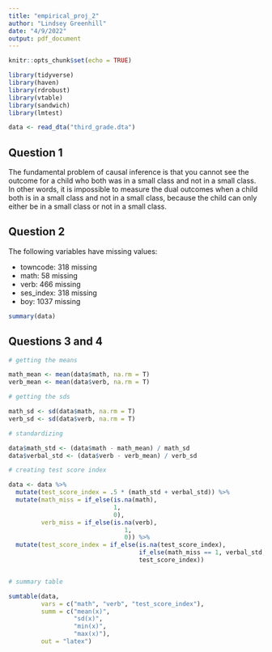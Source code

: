 ```yaml
---
title: "empirical_proj_2"
author: "Lindsey Greenhill"
date: "4/9/2022"
output: pdf_document
---
```


```r
knitr::opts_chunk$set(echo = TRUE)

library(tidyverse)
library(haven)
library(rdrobust)
library(vtable)
library(sandwich)
library(lmtest)

data <- read_dta("third_grade.dta")
```

## Question 1

The fundamental problem of causal inference is that you cannot see the outcome
for a child who both was in a small class and not in a small class. In other
words, it is impossible to measure the dual outcomes when a child both is in a
small class and not in a small class, because the child can only either be in a
small class or not in a small class.

## Question 2

The following variables have missing values:

- towncode: 318 missing
- math: 58 missing
- verb: 466 missing
- ses_index: 318 missing
- boy: 1037 missing

```r
summary(data)
```

## Questions 3 and 4

```r

# getting the means

math_mean <- mean(data$math, na.rm = T)
verb_mean <- mean(data$verb, na.rm = T)

# getting the sds

math_sd <- sd(data$math, na.rm = T)
verb_sd <- sd(data$verb, na.rm = T)

# standardizing

data$math_std <- (data$math - math_mean) / math_sd
data$verbal_std <- (data$verb - verb_mean) / verb_sd

# creating test score index

data <- data %>%
  mutate(test_score_index = .5 * (math_std + verbal_std)) %>%
  mutate(math_miss = if_else(is.na(math),
                             1,
                             0),
         verb_miss = if_else(is.na(verb),
                                1,
                                0)) %>%
  mutate(test_score_index = if_else(is.na(test_score_index),
                                    if_else(math_miss == 1, verbal_std, math_std),
                                    test_score_index))


# summary table

sumtable(data,
         vars = c("math", "verb", "test_score_index"),
         summ = c("mean(x)",
                  "sd(x)",
                  "min(x)",
                  "max(x)"),
         out = "latex")

```




